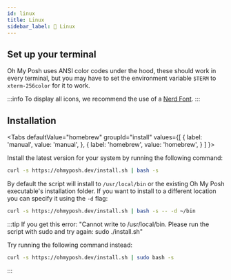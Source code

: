 ```yaml
---
id: linux
title: Linux
sidebar_label: 🐧 Linux
---
```



## Set up your terminal

Oh My Posh uses ANSI color codes under the hood, these should work in every terminal,
but you may have to set the environment variable `$TERM` to `xterm-256color` for it to work.

:::info
To display all icons, we recommend the use of a [Nerd Font][fonts].
:::

## Installation

<Tabs
  defaultValue="homebrew"
  groupId="install"
  values={[
    { label: 'manual', value: 'manual', },
    { label: 'homebrew', value: 'homebrew', }
  ]
}>
<TabItem value="manual">

Install the latest version for your system by running the following command:

```bash
curl -s https://ohmyposh.dev/install.sh | bash -s
```

By default the script will install to `/usr/local/bin` or the existing Oh My Posh executable's installation folder.
If you want to install to a different location you can specify it using the `-d` flag:

```bash
curl -s https://ohmyposh.dev/install.sh | bash -s -- -d ~/bin
```

:::tip
If you get this error: "Cannot write to /usr/local/bin. Please run the script with sudo and try again: sudo ./install.sh"

Try running the following command instead:
```bash
curl -s https://ohmyposh.dev/install.sh | sudo bash -s
```
:::

</TabItem>
<TabItem value="homebrew">

<InstallHomebrew />

</TabItem>
</Tabs>

<Next />

[fonts]: /docs/installation/fonts
[scoop]: https://scoop.sh/
[wt]: https://github.com/microsoft/terminal
[iterm2]: https://www.iterm2.com/
[powershell]: https://www.powershellgallery.com/packages/oh-my-posh
[configuration]: /docs/configuration/overview
[themes]: /docs/themes
